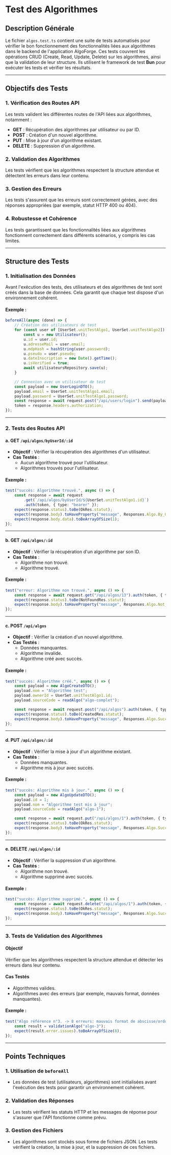 # Test des Algorithmes

## Description Générale

Le fichier `algos.test.ts` contient une suite de tests automatisés pour vérifier le bon fonctionnement des fonctionnalités liées aux algorithmes dans le backend de l'application AlgoForge. Ces tests couvrent les opérations CRUD (Create, Read, Update, Delete) sur les algorithmes, ainsi que la validation de leur structure. Ils utilisent le framework de test **Bun** pour exécuter les tests et vérifier les résultats.

---

## Objectifs des Tests

### 1. **Vérification des Routes API**

Les tests valident les différentes routes de l'API liées aux algorithmes, notamment :

-   **GET** : Récupération des algorithmes par utilisateur ou par ID.
-   **POST** : Création d'un nouvel algorithme.
-   **PUT** : Mise à jour d'un algorithme existant.
-   **DELETE** : Suppression d'un algorithme.

### 2. **Validation des Algorithmes**

Les tests vérifient que les algorithmes respectent la structure attendue et détectent les erreurs dans leur contenu.

### 3. **Gestion des Erreurs**

Les tests s'assurent que les erreurs sont correctement gérées, avec des réponses appropriées (par exemple, statut HTTP 400 ou 404).

### 4. **Robustesse et Cohérence**

Les tests garantissent que les fonctionnalités liées aux algorithmes fonctionnent correctement dans différents scénarios, y compris les cas limites.

---

## Structure des Tests

### 1. **Initialisation des Données**

Avant l'exécution des tests, des utilisateurs et des algorithmes de test sont créés dans la base de données. Cela garantit que chaque test dispose d'un environnement cohérent.

#### Exemple :

```typescript
beforeAll(async (done) => {
	// Création des utilisateurs de test
	for (const user of [UserSet.unitTestAlgo1, UserSet.unitTestAlgo2]) {
		const u = new Utilisateur();
		u.id = user.id;
		u.adresseMail = user.email;
		u.mdpHash = hashString(user.password);
		u.pseudo = user.pseudo;
		u.dateInscription = new Date().getTime();
		u.isVerified = true;
		await utilisateursRepository.save(u);
	}

	// Connexion avec un utilisateur de test
	const payload = new UserLoginDTO();
	payload.email = UserSet.unitTestAlgo1.email;
	payload.password = UserSet.unitTestAlgo1.password;
	const response = await request.post("/api/users/login").send(payload);
	token = response.headers.authorization;
});
```

---

### 2. **Tests des Routes API**

#### a. **GET `/api/algos/byUserId/:id`**

-   **Objectif** : Vérifier la récupération des algorithmes d'un utilisateur.
-   **Cas Testés** :
    -   Aucun algorithme trouvé pour l'utilisateur.
    -   Algorithmes trouvés pour l'utilisateur.

#### Exemple :

```typescript
test("succès: Algorithme trouvé.", async () => {
	const response = await request
		.get(`/api/algos/byUserId/${UserSet.unitTestAlgo1.id}`)
		.auth(token, { type: "bearer" });
	expect(response.status).toBe(OkRes.statut);
	expect(response.body).toHaveProperty("message", Responses.Algo.By_User.Found);
	expect(response.body.data).toBeArrayOfSize(1);
});
```

---

#### b. **GET `/api/algos/:id`**

-   **Objectif** : Vérifier la récupération d'un algorithme par son ID.
-   **Cas Testés** :
    -   Algorithme non trouvé.
    -   Algorithme trouvé.

#### Exemple :

```typescript
test("erreur: Algorithme non trouvé.", async () => {
	const response = await request.get("/api/algos/13").auth(token, { type: "bearer" });
	expect(response.status).toBe(NotFoundRes.statut);
	expect(response.body).toHaveProperty("message", Responses.Algo.Not_found);
});
```

---

#### c. **POST `/api/algos`**

-   **Objectif** : Vérifier la création d'un nouvel algorithme.
-   **Cas Testés** :
    -   Données manquantes.
    -   Algorithme invalide.
    -   Algorithme créé avec succès.

#### Exemple :

```typescript
test("succès: Algorithme créé.", async () => {
	const payload = new AlgoCreateDTO();
	payload.nom = "Algorithme test";
	payload.ownerId = UserSet.unitTestAlgo1.id;
	payload.sourceCode = readAlgo("algo-complet");

	const response = await request.post("/api/algos").auth(token, { type: "bearer" }).send(payload);
	expect(response.status).toBe(CreatedRes.statut);
	expect(response.body).toHaveProperty("message", Responses.Algo.Success.Created);
});
```

---

#### d. **PUT `/api/algos/:id`**

-   **Objectif** : Vérifier la mise à jour d'un algorithme existant.
-   **Cas Testés** :
    -   Données manquantes.
    -   Algorithme mis à jour avec succès.

#### Exemple :

```typescript
test("succès: Algorithme mis à jour.", async () => {
	const payload = new AlgoUpdateDTO();
	payload.id = 1;
	payload.nom = "Algorithme test mis à jour";
	payload.sourceCode = readAlgo("algo-1");

	const response = await request.put("/api/algos/1").auth(token, { type: "bearer" }).send(payload);
	expect(response.status).toBe(OkRes.statut);
	expect(response.body).toHaveProperty("message", Responses.Algo.Success.Updated);
});
```

---

#### e. **DELETE `/api/algos/:id`**

-   **Objectif** : Vérifier la suppression d'un algorithme.
-   **Cas Testés** :
    -   Algorithme non trouvé.
    -   Algorithme supprimé avec succès.

#### Exemple :

```typescript
test("succès: Algorithme supprimé.", async () => {
	const response = await request.delete("/api/algos/1").auth(token, { type: "bearer" });
	expect(response.status).toBe(OkRes.statut);
	expect(response.body).toHaveProperty("message", Responses.Algo.Success.Deleted);
});
```

---

### 3. **Tests de Validation des Algorithmes**

#### Objectif

Vérifier que les algorithmes respectent la structure attendue et détecter les erreurs dans leur contenu.

#### Cas Testés

-   Algorithmes valides.
-   Algorithmes avec des erreurs (par exemple, mauvais format, données manquantes).

#### Exemple :

```typescript
test("Algo référence n°3. -> 8 erreurs: mauvais format de abscisse/ordonnee.", async () => {
	const result = validationAlgo("algo-3");
	expect(result.error.issues).toBeArrayOfSize(8);
});
```

---

## Points Techniques

### 1. **Utilisation de `beforeAll`**

-   Les données de test (utilisateurs, algorithmes) sont initialisées avant l'exécution des tests pour garantir un environnement cohérent.

### 2. **Validation des Réponses**

-   Les tests vérifient les statuts HTTP et les messages de réponse pour s'assurer que l'API fonctionne comme prévu.

### 3. **Gestion des Fichiers**

-   Les algorithmes sont stockés sous forme de fichiers JSON. Les tests vérifient la création, la mise à jour, et la suppression de ces fichiers.
